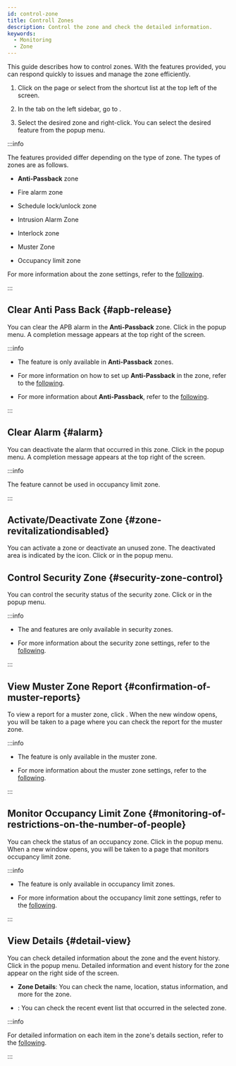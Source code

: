 ```yaml
---
id: control-zone
title: Controll Zones
description: Control the zone and check the detailed information.
keywords:
  - Monitoring
  - Zone
---
```


This guide describes how to control zones. With the features provided, you can respond quickly to issues and manage the zone efficiently.

1. Click <Cmd sid='shell.header.arena' /> on the <Cmd sid='shell.header.launcher' /> page or select <Cmd sid='shell.header.arena' /> from the shortcut list at the top left of the screen.

2. In the <Cmd sid='arena.tree.door.title' /> tab on the left sidebar, go to <Cmd sid='arena.tree.door.allZones' />. 

3. Select the desired zone and right-click. You can select the desired feature from the popup menu.

:::info

The features provided differ depending on the type of zone. The types of zones are as follows.

* **Anti-Passback** zone

* Fire alarm zone

* Schedule lock/unlock zone

* Intrusion Alarm Zone

* Interlock zone

* Muster Zone

* Occupancy limit zone

For more information about the zone settings, refer to the [following](#).

:::

## Clear Anti Pass Back {#apb-release}

You can clear the APB alarm in the **Anti-Passback** zone. Click <Cmd sid='arena.tree.contextMenu.clearApb' /> in the popup menu. A completion message appears at the top right of the screen.

:::info

* The <Cmd sid='arena.tree.contextMenu.clearApb' /> feature is only available in **Anti-Passback** zones.

* For more information on how to set up **Anti-Passback** in the zone, refer to the [following](#).

* For more information about **Anti-Passback**, refer to the [following](../../reference/glossary#apb).

:::

## Clear Alarm {#alarm}

You can deactivate the alarm that occurred in this zone. Click <Cmd sid='arena.tree.contextMenu.clearAlarm' /> in the popup menu. A completion message appears at the top right of the screen.

:::info

The <Cmd sid='arena.tree.contextMenu.clearAlarm' /> feature cannot be used in occupancy limit zone.

:::

## Activate/Deactivate Zone {#zone-revitalizationdisabled}

You can activate a zone or deactivate an unused zone. The deactivated area is indicated by the <IcDisable width='20px' height='20px' /> icon. Click <Cmd sid='arena.tree.contextMenu.enable' /> or <Cmd sid='arena.tree.contextMenu.disable' /> in the popup menu.

## Control Security Zone {#security-zone-control}

You can control the security status of the security zone. Click <Cmd sid='arena.tree.contextMenu.arm' /> or <Cmd sid='arena.tree.contextMenu.disarm' /> in the popup menu.

:::info

* The <Cmd sid='arena.tree.contextMenu.arm' /> and <Cmd sid='arena.tree.contextMenu.disarm' /> features are only available in security zones.

* For more information about the security zone settings, refer to the [following](#).

:::

## View Muster Zone Report {#confirmation-of-muster-reports}

To view a report for a muster zone, click <Cmd sid='arena.tree.contextMenu.musterReport' />. When the new window opens, you will be taken to a page where you can check the report for the muster zone.

:::info

* The <Cmd sid='arena.tree.contextMenu.musterReport' /> feature is only available in the muster zone.

* For more information about the muster zone settings, refer to the [following](#).

:::

## Monitor Occupancy Limit Zone {#monitoring-of-restrictions-on-the-number-of-people}

You can check the status of an occupancy zone. Click <Cmd sid='arena.tree.contextMenu.occupancyMonitoring' /> in the popup menu. When a new window opens, you will be taken to a page that monitors occupancy limit zone.

:::info

* The <Cmd sid='arena.tree.contextMenu.occupancyMonitoring' /> feature is only available in occupancy limit zones.

* For more information about the occupancy limit zone settings, refer to the [following](#).

:::

## View Details {#detail-view}

You can check detailed information about the zone and the event history. Click <Cmd sid='arena.tree.contextMenu.viewDetail' /> in the popup menu. Detailed information and event history for the zone appear on the right side of the screen.

* **Zone Details**: You can check the name, location, status information, and more for the zone.

* <Cmd sid='arena.recentEvent' />: You can check the recent event list that occurred in the selected zone.

:::info

For detailed information on each item in the zone's details section, refer to the [following](#).

:::
